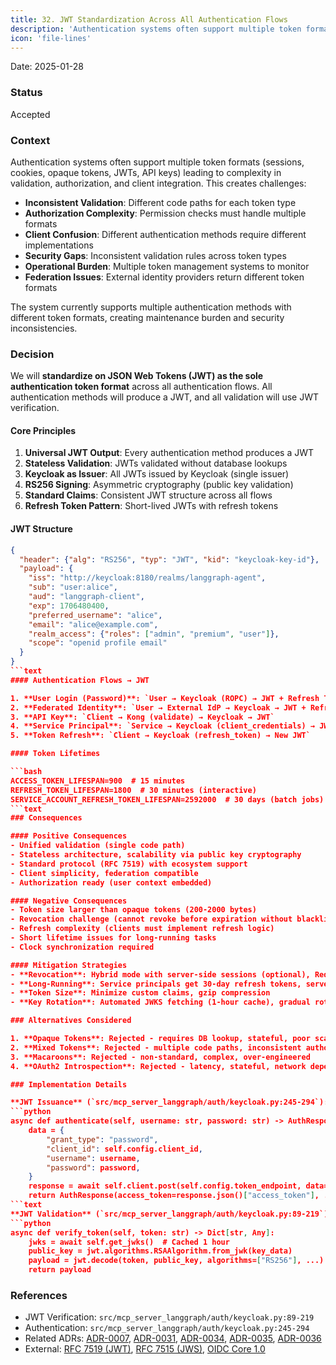 ```yaml
---
title: 32. JWT Standardization Across All Authentication Flows
description: 'Authentication systems often support multiple token formats (sessions, cookies, opaque tokens, JWTs, API keys) leading to complexity in validation,...'
icon: 'file-lines'
---
```



Date: 2025-01-28

### Status

Accepted

### Context

Authentication systems often support multiple token formats (sessions, cookies, opaque tokens, JWTs, API keys) leading to complexity in validation, authorization, and client integration. This creates challenges:

- **Inconsistent Validation**: Different code paths for each token type
- **Authorization Complexity**: Permission checks must handle multiple formats
- **Client Confusion**: Different authentication methods require different implementations
- **Security Gaps**: Inconsistent validation rules across token types
- **Operational Burden**: Multiple token management systems to monitor
- **Federation Issues**: External identity providers return different token formats

The system currently supports multiple authentication methods with different token formats, creating maintenance burden and security inconsistencies.

### Decision

We will **standardize on JSON Web Tokens (JWT) as the sole authentication token format** across all authentication flows. All authentication methods will produce a JWT, and all validation will use JWT verification.

#### Core Principles

1. **Universal JWT Output**: Every authentication method produces a JWT
2. **Stateless Validation**: JWTs validated without database lookups
3. **Keycloak as Issuer**: All JWTs issued by Keycloak (single issuer)
4. **RS256 Signing**: Asymmetric cryptography (public key validation)
5. **Standard Claims**: Consistent JWT structure across all flows
6. **Refresh Token Pattern**: Short-lived JWTs with refresh tokens

#### JWT Structure

```json
{
  "header": {"alg": "RS256", "typ": "JWT", "kid": "keycloak-key-id"},
  "payload": {
    "iss": "http://keycloak:8180/realms/langgraph-agent",
    "sub": "user:alice",
    "aud": "langgraph-client",
    "exp": 1706480400,
    "preferred_username": "alice",
    "email": "alice@example.com",
    "realm_access": {"roles": ["admin", "premium", "user"]},
    "scope": "openid profile email"
  }
}
```text
#### Authentication Flows → JWT

1. **User Login (Password)**: `User → Keycloak (ROPC) → JWT + Refresh Token`
2. **Federated Identity**: `User → External IdP → Keycloak → JWT + Refresh Token`
3. **API Key**: `Client → Kong (validate) → Keycloak → JWT`
4. **Service Principal**: `Service → Keycloak (client_credentials) → JWT + Refresh Token`
5. **Token Refresh**: `Client → Keycloak (refresh_token) → New JWT`

#### Token Lifetimes

```bash
ACCESS_TOKEN_LIFESPAN=900  # 15 minutes
REFRESH_TOKEN_LIFESPAN=1800  # 30 minutes (interactive)
SERVICE_ACCOUNT_REFRESH_TOKEN_LIFESPAN=2592000  # 30 days (batch jobs)
```text
### Consequences

#### Positive Consequences
- Unified validation (single code path)
- Stateless architecture, scalability via public key cryptography
- Standard protocol (RFC 7519) with ecosystem support
- Client simplicity, federation compatible
- Authorization ready (user context embedded)

#### Negative Consequences
- Token size larger than opaque tokens (200-2000 bytes)
- Revocation challenge (cannot revoke before expiration without blacklist)
- Refresh complexity (clients must implement refresh logic)
- Short lifetime issues for long-running tasks
- Clock synchronization required

#### Mitigation Strategies
- **Revocation**: Hybrid mode with server-side sessions (optional), Redis blacklist for emergencies
- **Long-Running**: Service principals get 30-day refresh tokens, server-side storage, auto-refresh
- **Token Size**: Minimize custom claims, gzip compression
- **Key Rotation**: Automated JWKS fetching (1-hour cache), gradual rotation

### Alternatives Considered

1. **Opaque Tokens**: Rejected - requires DB lookup, stateful, poor scalability
2. **Mixed Tokens**: Rejected - multiple code paths, inconsistent authorization
3. **Macaroons**: Rejected - non-standard, complex, over-engineered
4. **OAuth2 Introspection**: Rejected - latency, stateful, network dependency

### Implementation Details

**JWT Issuance** (`src/mcp_server_langgraph/auth/keycloak.py:245-294`):
```python
async def authenticate(self, username: str, password: str) -> AuthResponse:
    data = {
        "grant_type": "password",
        "client_id": self.config.client_id,
        "username": username,
        "password": password,
    }
    response = await self.client.post(self.config.token_endpoint, data=data)
    return AuthResponse(access_token=response.json()["access_token"], ...)
```text
**JWT Validation** (`src/mcp_server_langgraph/auth/keycloak.py:89-219`):
```python
async def verify_token(self, token: str) -> Dict[str, Any]:
    jwks = await self.get_jwks()  # Cached 1 hour
    public_key = jwt.algorithms.RSAAlgorithm.from_jwk(key_data)
    payload = jwt.decode(token, public_key, algorithms=["RS256"], ...)
    return payload
```

### References

- JWT Verification: `src/mcp_server_langgraph/auth/keycloak.py:89-219`
- Authentication: `src/mcp_server_langgraph/auth/keycloak.py:245-294`
- Related ADRs: [ADR-0007](/architecture/adr-0007-authentication-provider-pattern), [ADR-0031](/architecture/adr-0031-keycloak-authoritative-identity), [ADR-0034](/architecture/adr-0034-api-key-jwt-exchange), [ADR-0035](/architecture/adr-0035-kong-jwt-validation), [ADR-0036](/architecture/adr-0036-hybrid-session-model)
- External: [RFC 7519 (JWT)](https://datatracker.ietf.org/doc/html/rfc7519), [RFC 7515 (JWS)](https://datatracker.ietf.org/doc/html/rfc7515), [OIDC Core 1.0](https://openid.net/specs/openid-connect-core-1_0.html)
